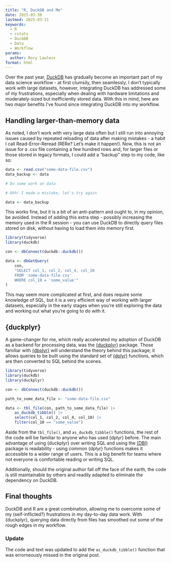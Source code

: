 ```yaml
---
title: "R, DuckDB and Me"
date: 2025-03-30
lastmod: 2025-03-31
keywords:
  - R
  - rstats
  - DuckDB
  - Data
  - Workflow
params:
  author: Rory Lawless
format: html
---
```


Over the past year, [DuckDB](https://duckdb.org/docs/stable/clients/r) has gradually become an important part of my data science workflow - at first clumsily, then seamlessly. I don’t typically work with large datasets, however, integrating DuckDB has addressed some of my frustrations, especially when dealing with hardware limitations and moderately-sized but inefficiently stored data. With this in mind, here are two major benefits I’ve found since integrating DuckDB into my workflow.

## Handling larger-than-memory data

As noted, I don't work with very large data often but I still run into annoying issues caused by repeated reloading of data after making mistakes - a habit I call Read-Error-Reread (RERe? Let’s make it happen!). Now, this is not an issue for a .csv file containing a few hundred rows and, for larger files or those stored in legacy formats, I could add a "backup" step to my code, like so:

```r
data <- read.csv("some-data-file.csv")
data_backup <- data

# Do some work on data

# Ahh! I made a mistake, let's try again

data <- data_backup

```

This works fine, but it is a bit of an anti-pattern and ought to, in my opinion, be avoided. Instead of adding this extra step - possibly increasing the memory used in the R session - you can use DuckDB to directly query files stored on disk, without having to load them into memory first.

```r
library(tidyverse)
library(duckdb)

con <- dbConnect(duckdb::duckdb())

data <- dbGetQuery(
	con,
	"SELECT col_1, col_2, col_4, col_10
	FROM 'some-data-file.csv'
	WHERE col_10 = 'some_value'"
)
```

This may seem more complicated at first, and does require some knowledge of SQL, but it is a very efficient way of working with larger datasets, especially in the early stages when you're still exploring the data and working out what you're going to do with it.

## {duckplyr}

A game-changer for me, which really accelerated my adoption of DuckDB as a backend for processing data, was the [{duckplyr}](https://duckplyr.tidyverse.org) package. Those familiar with [{dbplyr}](https://dbplyr.tidyverse.org) will understand the theory behind this package; it allows queries to be built using the standard set of [{dplyr}](https://dplyr.tidyverse.org) functions, which are then converted to SQL behind the scenes. 


```r
library(tidyverse)
library(duckdb)
library(duckplyr)

con <- dbConnect(duckdb::duckdb())

path_to_some_data_file <- "some-data-file.csv"

data <- tbl_file(con, path_to_some_data_file) |>
	as_duckdb_tibble() |>
	select(col_1, col_2, col_4, col_10) |>
	filter(col_10 == "some_value")
```

Aside from the `tbl_file()`, and `as_duckdb_tibble()` functions, the rest of the code will be familiar to anyone who has used {dplyr}  before. The main advantage of using {duckplyr} over writing SQL and using the [{DBI}](https://dbi.r-dbi.org) package is readability - using common {dplyr} functions makes it accessible to a wider range of users. This is a big benefit for teams where not everyone is comfortable reading or writing SQL.

Additionally, should the original author fall off the face of the earth, the code is still maintainable by others and readily adapted to eliminate the dependency on DuckDB.

## Final thoughts

DuckDB and R are a great combination, allowing me to overcome some of my (self-inflicted?) frustrations in my day-to-day data work. With {duckplyr}, querying data directly from files has smoothed out some of the rough edges in my workflow.

### Update

The code and text was updated to add the `as_duckdb_tibble()` function that was errorneously missed in the original post.